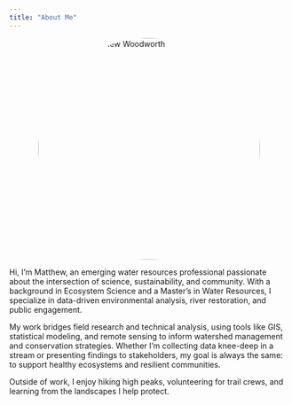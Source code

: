 ```yaml
---
title: "About Me"
---
```


<img src="docs/DSC_0045 2.jpg" alt="A photo of Matthew Woodworth" width="400" style="border-radius: 100%; display: block; margin-left: auto; margin-right: auto;" />


Hi, I’m Matthew, an emerging water resources professional passionate about the intersection of science, sustainability, and community. With a background in Ecosystem Science and a Master’s in Water Resources, I specialize in data-driven environmental analysis, river restoration, and public engagement.

My work bridges field research and technical analysis, using tools like GIS, statistical modeling, and remote sensing to inform watershed management and conservation strategies. Whether I’m collecting data knee-deep in a stream or presenting findings to stakeholders, my goal is always the same: to support healthy ecosystems and resilient communities.

Outside of work, I enjoy hiking high peaks, volunteering for trail crews, and learning from the landscapes I help protect.

\
